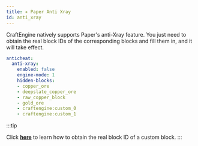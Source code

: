 ```yaml
---
title: ✈️ Paper Anti Xray
id: anti_xray
---
```


CraftEngine natively supports Paper's anti-Xray feature. You just need to obtain the real block IDs of the corresponding blocks and fill them in, and it will take effect.

```yaml
anticheat:
  anti-xray:
    enabled: false
    engine-mode: 1
    hidden-blocks:
    - copper_ore
    - deepslate_copper_ore
    - raw_copper_block
    - gold_ore
    - craftengine:custom_0
    - craftengine:custom_1
```

:::tip

Click [**here**](../reference/commands.mdx#get-block-internal-id) to learn how to obtain the real block ID of a custom block.
:::